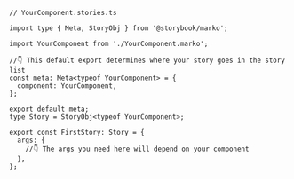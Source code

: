 ```tsx
// YourComponent.stories.ts

import type { Meta, StoryObj } from '@storybook/marko';

import YourComponent from './YourComponent.marko';

//👇 This default export determines where your story goes in the story list
const meta: Meta<typeof YourComponent> = {
  component: YourComponent,
};

export default meta;
type Story = StoryObj<typeof YourComponent>;

export const FirstStory: Story = {
  args: {
    //👇 The args you need here will depend on your component
  },
};
```

